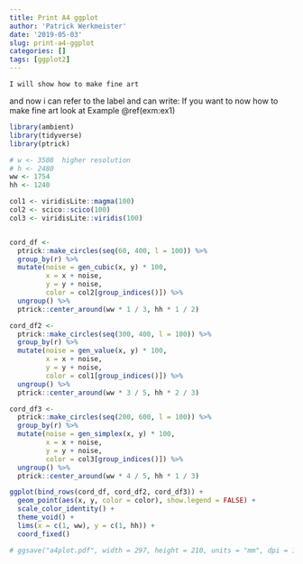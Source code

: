 ```yaml
---
title: Print A4 ggplot
author: 'Patrick Werkmeister'
date: '2019-05-03'
slug: print-a4-ggplot
categories: []
tags: [ggplot2]
---
```




```example
I will show how to make fine art
```

and now i can refer to the label and can write: If you want to now how to make fine art look at Example \@ref(exm:ex1)

```r
library(ambient)
library(tidyverse)
library(ptrick)

# w <- 3508  higher resolution
# h <- 2480
ww <- 1754
hh <- 1240

col1 <- viridisLite::magma(100)
col2 <- scico::scico(100)
col3 <- viridisLite::viridis(100)


cord_df <- 
  ptrick::make_circles(seq(60, 400, l = 100)) %>% 
  group_by(r) %>% 
  mutate(noise = gen_cubic(x, y) * 100, 
         x = x + noise,
         y = y + noise, 
         color = col2[group_indices()]) %>% 
  ungroup() %>% 
  ptrick::center_around(ww * 1 / 3, hh * 1 / 2)

cord_df2 <- 
  ptrick::make_circles(seq(300, 400, l = 100)) %>% 
  group_by(r) %>% 
  mutate(noise = gen_value(x, y) * 100, 
         x = x + noise,
         y = y + noise, 
         color = col1[group_indices()]) %>% 
  ungroup() %>% 
  ptrick::center_around(ww * 3 / 5, hh * 2 / 3)

cord_df3 <- 
  ptrick::make_circles(seq(200, 600, l = 100)) %>% 
  group_by(r) %>% 
  mutate(noise = gen_simplex(x, y) * 100, 
         x = x + noise,
         y = y + noise, 
         color = col3[group_indices()]) %>% 
  ungroup() %>% 
  ptrick::center_around(ww * 4 / 5, hh * 1 / 3)

ggplot(bind_rows(cord_df, cord_df2, cord_df3)) + 
  geom_point(aes(x, y, color = color), show.legend = FALSE) + 
  scale_color_identity() +
  theme_void() + 
  lims(x = c(1, ww), y = c(1, hh)) +
  coord_fixed()

# ggsave("a4plot.pdf", width = 297, height = 210, units = "mm", dpi = 150)

```

